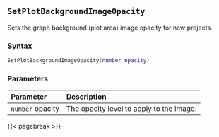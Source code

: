 ## `SetPlotBackgroundImageOpacity`

Sets the graph background\index{Images!graph backgrounds} (plot area) image opacity for new projects.

### Syntax {-}

``` .lua
SetPlotBackgroundImageOpacity(number opacity)
```

### Parameters {-}

**Parameter** | **Description**
| :-- | :-- |
|`number` opacity | The opacity level to apply to the image. |

{{< pagebreak >}}